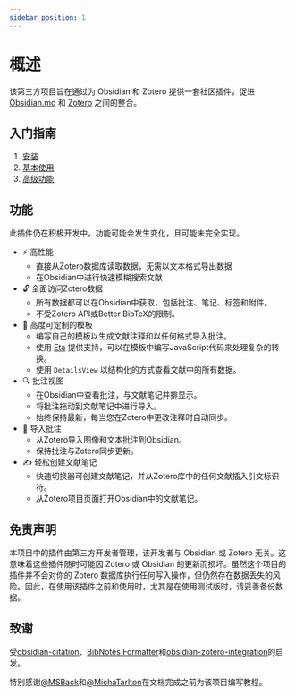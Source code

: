 ```yaml
---
sidebar_position: 1
---
```



# 概述

该第三方项目旨在通过为 Obsidian 和 Zotero 提供一套社区插件，促进 [Obsidian.md](https://obsidian.md) 和 [Zotero](https://www.zotero.org) 之间的整合。

## 入门指南

1. [安装](/getting-started/install/)
2. [基本使用](/getting-started/basic-usage/)
3. [高级功能](/getting-started/advanced-feature/)

## 功能

<Callout type="warning">
  此插件仍在积极开发中，功能可能会发生变化，且可能未完全实现。
</Callout>

- ⚡️ 高性能
  - 直接从Zotero数据库读取数据，无需以文本格式导出数据
  - 在Obsidian中进行快速模糊搜索文献
- 🔓 全面访问Zotero数据
  - 所有数据都可以在Obsidian中获取，包括批注、笔记、标签和附件。
  - 不受Zotero API或Better BibTeX的限制。
- 🔨 高度可定制的模板
  - 编写自己的模板以生成文献注释和以任何格式导入批注。
  - 使用 [Eta](https://eta.js.org/) 提供支持，可以在模板中编写JavaScript代码来处理复杂的转换。
  - 使用 `DetailsView` 以结构化的方式查看文献中的所有数据。
- 🔍 批注视图
  - 在Obsidian中查看批注，与文献笔记并排显示。
  - 将批注拖动到文献笔记中进行导入。
  - 始终保持最新，每当您在Zotero中更改注释时自动同步。
- 📝 导入批注
  - 从Zotero导入图像和文本批注到Obsidian。
  - 保持批注与Zotero同步更新。
- ✍️ 轻松创建文献笔记
  - 快速切换器可创建文献笔记，并从Zotero库中的任何文献插入引文标识符。
  - 从Zotero项目页面打开Obsidian中的文献笔记。

## 免责声明

本项目中的插件由第三方开发者管理，该开发者与 Obsidian 或 Zotero 无关。这意味着这些插件随时可能因 Zotero 或 Obsidian 的更新而损坏。虽然这个项目的插件并不会对你的 Zotero 数据库执行任何写入操作，但仍然存在数据丢失的风险。因此，在使用该插件之前和使用时，尤其是在使用测试版时，请妥善备份数据。

## 致谢

受[obsidian-citation](https://github.com/hans/obsidian-citation-plugin)、[BibNotes Formatter](https://github.com/stefanopagliari/bibnotes)和[obsidian-zotero-integration](https://github.com/mgmeyers/obsidian-zotero-integration)的启发。

特别感谢[@MSBack](https://github.com/MSBack)和[@MichaTarlton](https://github.com/MichaTarlton)在文档完成之前为该项目编写教程。